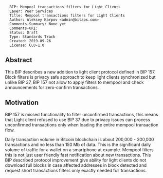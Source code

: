 <pre>
  BIP: Mempool transactions filters for Light Clients
  Layer: Peer Services
  Title: Mempool transactions filters for Light Clients
  Author: Aleksey Karpov <admin@bitaps.com>
  Comments-Summary: None yet
  Comments-URI: 
  Status: Draft
  Type: Standards Track
  Created: 2019-09-26
  License: CC0-1.0
</pre>


== Abstract ==

This BIP describes a new addition to light client protocol defined in BIP 157. Block filters is privacy
safe approach to keep light clients synchronized but unlike BIP 37,  BIP 157  not allow to apply filters to 
mempool and check announcements for zero-confirm transactions. 


== Motivation ==

BIP 157 is missed functionality to filter unconfirmed transactions, this means that Light client refused to use BIP 37 
due to privacy issues can process unconfirmed transactions only when loading the entire mempool transaction flow. 

Daily transaction volume in Bitcoin blockchain is about 200,000 - 300,000 transactions and no less than 150 Mb of data.
This is the significant daily volume of traffic for a wallet on a smartphone at example. Mempool filters this is not 
just user friendly fast notification about new transactions. This BIP described protocol improvement give ability 
for light clients do not download full blocks in case affected addresses in block detected and request short transactions
filters only exactly needed full transactions.




